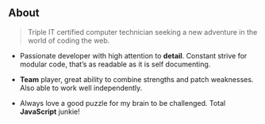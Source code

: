 ## About

> Triple IT certified computer technician seeking a new adventure in the world of coding the web.

- Passionate developer with high attention to **detail**. Constant strive for modular code, that’s as readable as it is self documenting.

- **Team** player, great ability to combine strengths and patch weaknesses. Also able to work well independently.

- Always love a good puzzle for my brain to be challenged. Total **JavaScript** junkie!

